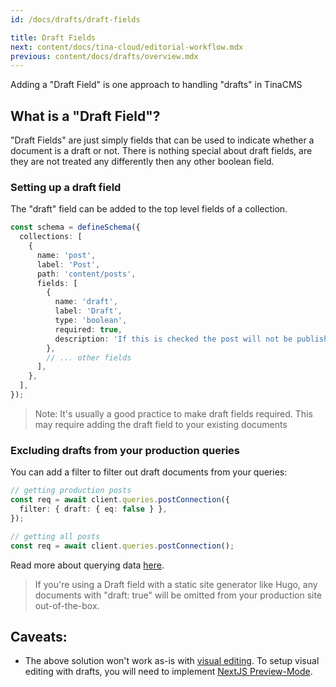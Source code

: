 ```yaml
---
id: /docs/drafts/draft-fields

title: Draft Fields
next: content/docs/tina-cloud/editorial-workflow.mdx
previous: content/docs/drafts/overview.mdx
---
```


Adding a "Draft Field" is one approach to handling "drafts" in TinaCMS

## What is a "Draft Field"?

"Draft Fields" are just simply fields that can be used to indicate whether a document is a draft or not. There is nothing special about draft fields, are they are not treated any differently then any other boolean field.

### Setting up a draft field

The "draft" field can be added to the top level fields of a collection.

```ts
const schema = defineSchema({
  collections: [
    {
      name: 'post',
      label: 'Post',
      path: 'content/posts',
      fields: [
        {
          name: 'draft',
          label: 'Draft',
          type: 'boolean',
          required: true,
          description: 'If this is checked the post will not be published',
        },
        // ... other fields
      ],
    },
  ],
});
```

> Note: It's usually a good practice to make draft fields required. This may require adding the draft field to your existing documents

### Excluding drafts from your production queries

You can add a filter to filter out draft documents from your queries:

```ts
// getting production posts
const req = await client.queries.postConnection({
  filter: { draft: { eq: false } },
});

// getting all posts
const req = await client.queries.postConnection();
```

Read more about querying data [here](/docs/data-fetching/overview).

> If you're using a Draft field with a static site generator like Hugo, any documents with "draft: true" will be omitted from your production site out-of-the-box.

## Caveats:

- The above solution won't work as-is with [visual editing](/docs/contextual-editing/overview). To setup visual editing with drafts, you will need to implement [NextJS Preview-Mode](/docs/guides/contextual-drafts).
